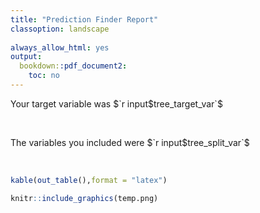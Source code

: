 ```yaml
---
title: "Prediction Finder Report"
classoption: landscape
  
always_allow_html: yes
output: 
  bookdown::pdf_document2:
    toc: no
---
```


Your target variable was $`r input$tree_target_var`$

&nbsp;

The variables you included were  $`r input$tree_split_var`$

&nbsp;

```r
kable(out_table(),format = "latex")
```




```r
knitr::include_graphics(temp.png)
```